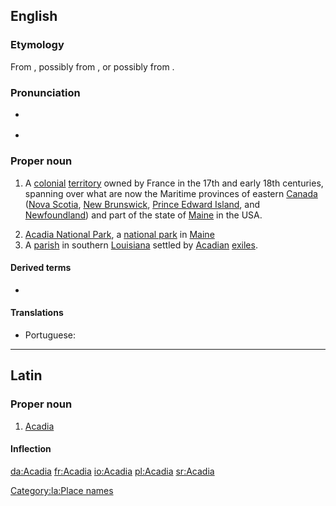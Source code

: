 {{also|acadia|acádia|Acádia}}
==English==
{{wikipedia}}

===Etymology===
From {{etyl|it|en}} {{m|it|Arcadia}}, possibly from {{etyl|grc|en}} {{m|grc|Ἀρκαδία||a place of rural peace in pastoral poetry}}, or possibly from {{etyl|mic|en}} {{m|mic|akadie||fertile land}}.

===Pronunciation===
* {{a|US}} {{IPA|/əˈkeɪ.di.ə/|lang=en}}
* {{rhymes|eɪdiə|lang=en}}

===Proper noun===
{{en-proper noun}}

# {{lb|en|history}} A [[colonial]] [[territory]] owned by France in the 17th and early 18th centuries, spanning over what are now the Maritime provinces of eastern [[Canada]] ([[Nova Scotia]], [[New Brunswick]], [[Prince Edward Island]], and [[Newfoundland]]) and part of the state of [[Maine]] in the USA.
# [[w:Acadia National Park|Acadia National Park]], a [[national park]] in [[Maine]]
# A [[parish]] in southern [[Louisiana]] settled by [[Acadian]] [[exiles]].

====Derived terms====
* {{l|en|Acadian}}

====Translations====
{{trans-top|a French colonial territory in North America}}
* Portuguese: {{t|pt|Acádia|f}}
{{trans-mid}}
{{trans-bottom}}

----

==Latin==

===Proper noun===
{{la-proper noun|Acadia|Acadiae|Acadiae|f|first}}

# {{lb|la|New Latin}} [[#English|Acadia]]

====Inflection====
{{la-decl-1st|loc=1|num=sg|Acadi}}

[[Category:la:Place names]]

[[da:Acadia]]
[[fr:Acadia]]
[[io:Acadia]]
[[pl:Acadia]]
[[sr:Acadia]]